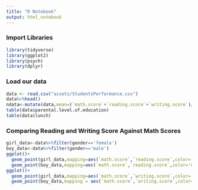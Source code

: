 ```yaml
---
title: "R Notebook"
output: html_notebook
---
```


### Import Libraries

```r
library(tidyverse)
library(ggplot2)
library(psych)
library(dplyr)
```

### Load our data

```r
data <- read.csv("assets/StudentsPerformance.csv")
data%>%head()
ndata<-mutate(data,mean=(`math.score`+`reading.score`+`writing.score`)/3) #mean of three score
table(data$parental.level.of.education)
table(data$lunch)

```
### Comparing Reading and Writing Score Against Math Scores

```r
girl_data<-data%>%filter(gender=='female')
boy_data<-data%>%filter(gender=='male')
ggplot()+
  geom_point(girl_data,mapping=aes(`math.score`,`reading.score`,color='female'))+
  geom_point(boy_data,mapping=aes(`math.score`,`reading.score`,color='male'))+labs(title='Math and Reading score')
ggplot()+
  geom_point(girl_data,mapping=aes(`math.score`,`writing.score`,color='female'))+
  geom_point(boy_data,mapping = aes(`math.score`,`writing.score`,color='male'))+labs(title='Math and Writing score')
```

